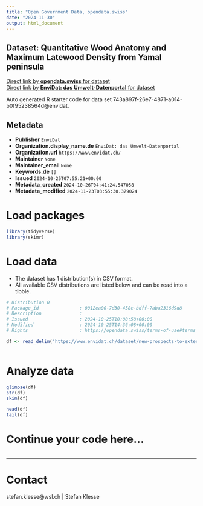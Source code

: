 ```yaml
---
title: "Open Government Data, opendata.swiss"
date: "2024-11-30"
output: html_document
---
```


## Dataset: Quantitative Wood Anatomy and Maximum Latewood Density from Yamal peninsula



[Direct link by **opendata.swiss** for dataset](https://opendata.swiss/de/dataset/quantitative-wood-anatomy-and-maximum-latewood-density-from-yamal-peninsula)<br>
[Direct link by **EnviDat: das Umwelt-Datenportal** for dataset](https://www.envidat.ch/#/metadata/new-prospects-to-extend-state-of-the-art-tree-ring-based-temperature-reconstruct)

Auto generated R starter code for data set 743a897f-26e7-4871-a014-b0f95238564d@envidat.

## Metadata

- **Publisher** `EnviDat`
- **Organization.display_name.de** `EnviDat: das Umwelt-Datenportal`
- **Organization.url** `https://www.envidat.ch/`
- **Maintainer** `None`
- **Maintainer_email** `None`
- **Keywords.de** `[]`
- **Issued** `2024-10-25T07:55:21+00:00`
- **Metadata_created** `2024-10-26T04:41:24.547058`
- **Metadata_modified** `2024-11-23T03:55:30.379024`


# Load packages

```r

library(tidyverse)
library(skimr)

```

# Load data

-   The dataset has 1 distribution(s) in CSV format.
-   All available CSV distributions are listed below and can be read into a tibble.

```r

# Distribution 0
# Package_id               : 0012ea00-7d30-458c-bdff-7aba2316d9d8
# Description              : 
# Issued                   : 2024-10-25T10:08:58+00:00
# Modified                 : 2024-10-25T14:36:08+00:00
# Rights                   : https://opendata.swiss/terms-of-use#terms_by

df <- read_delim('https://www.envidat.ch/dataset/new-prospects-to-extend-state-of-the-art-tree-ring-based-temperature-reconstruct/resource/b0e00f50-78a2-4006-ab8d-7d4d796efc05')



```

# Analyze data

```r

glimpse(df)
str(df)
skim(df)

head(df)
tail(df)

```

# Continue your code here...

```r

```

------------------------------------------------------------------------

# Contact

stefan.klesse@wsl.ch | Stefan Klesse
